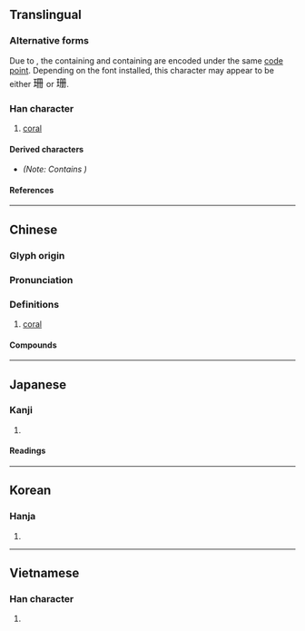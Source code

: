 {{character info}}
==Translingual==

===Alternative forms===
Due to {{w|Han unification}}, the {{w|Traditional Chinese|traditional form}} containing {{l|mul|冊}} and {{w|Simplified Chinese|simplified form}} containing {{l|mul|册}} are encoded under the same [[code point]]. Depending on the font installed, this character may appear to be either <font size=4.5, lang="zh-hant">珊 </font> or <font size=4.5, lang="zh-hans">珊</font>.

===Han character===
{{Han char|rn=96|rad=玉|as=05|sn=9|four=17140|canj=MGBBM,MGBT|ids=⿰𤣩册(GV),⿰𤣩冊(HTJK)}}

# [[coral]]

====Derived characters====
* {{l|mul|[[𭹝]]}} ''(Note: Contains <small>{{l|mul|⿰[[𤣩]][[𠕁]]}}</small>)''

====References====
{{Han ref|kx=0729.230|dkj=20917|dj=1141.130|hdz=21108.050|uh=73CA}}

----

==Chinese==
{{zh-forms}}

===Glyph origin===
{{Han etym}}

===Pronunciation===
{{zh-pron
|m=shān
|c=saan1
|mn=ml:san/tw:soan
|mc=y
|oc=y
|cat=
}}

===Definitions===
{{zh-hanzi}}

# [[coral]]

====Compounds====
{{zh-der|媻珊|意興闌珊|春事闌珊|春意闌珊|桃葉珊瑚|涼珊珊|燈火闌珊|珊珊|珊瑚|珊瑚在網|珊瑚婚|珊瑚島|珊瑚樹|珊瑚礁|珊瑚菜|珊瑚蟲|綠珊瑚|蜈蚣珊瑚|鐵網珊瑚|闌珊}}

{{zh-cat|Cnidarians}}

----

==Japanese==

===Kanji===
{{ja-kanji|grade=|rs=玉05}}

# {{rfdef|ja|sort=玉05}}

====Readings====
{{ja-readings
|goon=さん
|kanon=さん
}}

----

==Korean==

===Hanja===
{{ko-hanja|산}}

# {{rfdef|ko|sort=玉05}}

----

==Vietnamese==

===Han character===
{{vi-readings|readings=san|rs=玉05}}

# {{rfdef|vi|sort=玉05}}